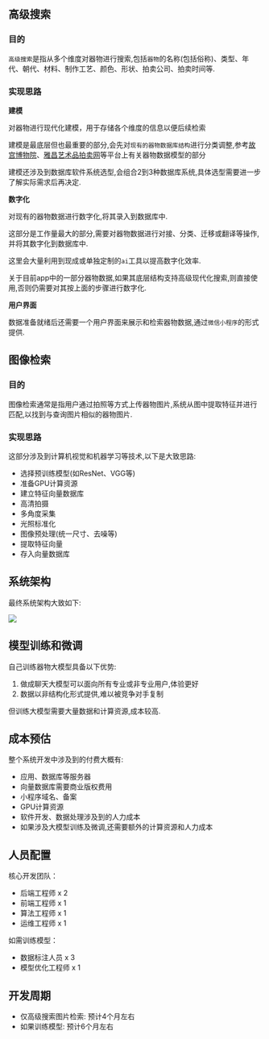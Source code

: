 ## 高级搜索

### 目的

`高级搜索`是指从多个维度对器物进行搜索,包括`器物`的名称(包括俗称)、类型、年代、朝代、材料、制作工艺、颜色、形状、拍卖公司、拍卖时间等.


### 实现思路

**建模**

对器物进行现代化建模，用于存储各个维度的信息以便后续检索

建模是最底层但也最重要的部分,会先对`现有的器物数据库结构`进行分类调整,参考[故宫博物院](https://www.dpm.org.cn/)、[雅昌艺术品拍卖网](https://auction.artron.net/result/pmp)等平台上有关器物数据模型的部分

建模还涉及到数据库软件系统选型,会组合2到3种数据库系统,具体选型需要进一步了解实际需求后再决定.

**数字化**

对现有的器物数据进行数字化,将其录入到数据库中.

这部分是工作量最大的部分,需要对器物数据进行对接、分类、迁移或翻译等操作,并将其数字化到数据库中.

这里会大量利用到现成或单独定制的`ai`工具以提高数字化效率.

关于目前app中的一部分器物数据,如果其底层结构支持高级现代化搜索,则直接使用,否则仍需要对其按上面的步骤进行数字化.

**用户界面**

数据准备就绪后还需要一个用户界面来展示和检索器物数据,通过`微信小程序`的形式提供.

## 图像检索
### 目的

图像检索通常是指用户通过拍照等方式上传器物图片,系统从图中提取特征并进行匹配,以找到与查询图片相似的器物图片.

### 实现思路

这部分涉及到计算机视觉和机器学习等技术,以下是大致思路:

- 选择预训练模型(如ResNet、VGG等)
- 准备GPU计算资源
- 建立特征向量数据库
- 高清拍摄
- 多角度采集
- 光照标准化
- 图像预处理(统一尺寸、去噪等)
- 提取特征向量
- 存入向量数据库

## 系统架构

最终系统架构大致如下:

![](https://github.com/cruldra/picx-images-hosting/raw/master/image.92q853275h.png)


## 模型训练和微调

自己训练器物大模型具备以下优势:

1. 做成聊天大模型可以面向所有专业或非专业用户,体验更好
2. 数据以非结构化形式提供,难以被竞争对手复制

但训练大模型需要大量数据和计算资源,成本较高.

## 成本预估

整个系统开发中涉及到的付费大概有:

- 应用、数据库等服务器
- 向量数据库需要商业版权费用
- 小程序域名、备案
- GPU计算资源
- 软件开发、数据处理涉及到的人力成本
- 如果涉及大模型训练及微调,还需要额外的计算资源和人力成本

## 人员配置

核心开发团队：
- 后端工程师 x 2
- 前端工程师 x 1
- 算法工程师 x 1
- 运维工程师 x 1

如需训练模型：
- 数据标注人员 x 3
- 模型优化工程师 x 1

## 开发周期

- 仅高级搜索图片检索: 预计4个月左右
- 如果训练模型: 预计6个月左右
